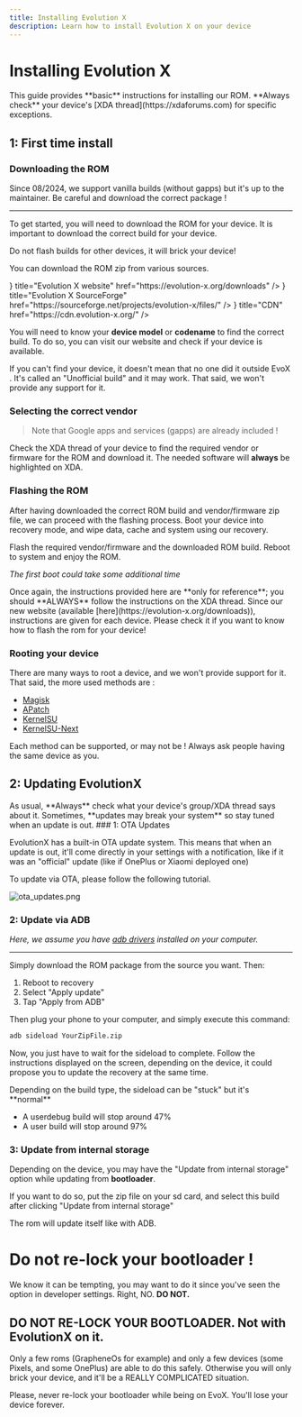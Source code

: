 ```yaml
---
title: Installing Evolution X
description: Learn how to install Evolution X on your device
---
```



# Installing Evolution X

<Callout type="warning">
  This guide provides **basic** instructions for installing our ROM. **Always
  check** your device's [XDA thread](https://xdaforums.com) for specific
  exceptions.
</Callout>

## 1: First time install

### Downloading the ROM

Since 08/2024, we support vanilla builds (without gapps) but it's up to the maintainer. Be careful and download the correct package !

---

To get started, you will need to download the ROM for your device. It is important to download the correct build for your device.

<Callout type="error">
  Do not flash builds for other devices, it will brick your device!
</Callout>

You can download the ROM zip from various sources.

<Cards>
  <Cards.Card
    icon={
      <Image src="/icon.svg" alt="Evolution X logo" width={14} height={14} />
    }
    title="Evolution X website"
    href="https://evolution-x.org/downloads"
  />
  <Cards.Card
    icon={<img src="/favicons/sfav.svg" alt="sitefav" style={{ width: 20 }} />}
    title="Evolution X SourceForge"
    href="https://sourceforge.net/projects/evolution-x/files/"
  />
  <Cards.Card
    icon={
      <Image src="/icon.svg" alt="Content Delivery Network" width={14} height={14} />
    }
    title="CDN"
    href="https://cdn.evolution-x.org/"
  />
</Cards>

You will need to know your **device model** or **codename** to find the correct build.
To do so, you can visit our website and check if your device is available.

<Callout type="info">
  If you can't find your device, it doesn't mean that no one did it outside EvoX
  . It's called an "Unofficial build" and it may work. That said, we won't
  provide any support for it.
</Callout>

### Selecting the correct vendor

> Note that Google apps and services (gapps) are already included !

Check the XDA thread of your device to find the required vendor or firmware for the ROM and download it.
The needed software will **always** be highlighted on XDA.

### Flashing the ROM

After having downloaded the correct ROM build and vendor/firmware zip file, we can proceed with the flashing process. Boot your device into recovery mode, and wipe data, cache and system using our recovery.

Flash the required vendor/firmware and the downloaded ROM build. Reboot to system and enjoy the ROM.

_The first boot could take some additional time_

<Callout type="warning">
  Once again, the instructions provided here are **only for reference**; you
  should **ALWAYS** follow the instructions on the XDA thread.
</Callout>

<Callout type="success">
  Since our new website (available [here](https://evolution-x.org/downloads)),
  instructions are given for each device. Please check it if you want to know
  how to flash the rom for your device!
</Callout>

### Rooting your device

There are many ways to root a device, and we won't provide support for it. That said, the more used methods are :

- [Magisk](https://github.com/topjohnwu/Magisk)
- [APatch](https://apatch.dev/)
- [KernelSU](https://kernelsu.org/)
- [KernelSU-Next](https://kernelsu-next.github.io/KernelSU-Next/)

<Callout type="info">
  Each method can be supported, or may not be ! Always ask people having the
  same device as you.
</Callout>

## 2: Updating EvolutionX

<Callout type="warning">
  As usual, **Always** check what your device's group/XDA thread says about it.
  Sometimes, **updates may break your system** so stay tuned when an update is
  out.
</Callout>
### 1: OTA Updates

EvolutionX has a built-in OTA update system. This means that when an update is out, it'll come directly in your settings with a notification, like if it was an "official" update (like if OnePlus or Xiaomi deployed one)

To update via OTA, please follow the following tutorial.

![ota_updates.png](/guides/ota_updates.png)

### 2: Update via ADB

_Here, we assume you have [adb drivers](https://www.xda-developers.com/install-adb-windows-macos-linux/) installed on your computer._

---

Simply download the ROM package from the source you want.
Then:

1. Reboot to recovery
2. Select "Apply update"
3. Tap "Apply from ADB"

Then plug your phone to your computer, and simply execute this command:

```bash
adb sideload YourZipFile.zip
```

Now, you just have to wait for the sideload to complete.
Follow the instructions displayed on the screen, depending on the device, it could propose you to update the recovery at the same time.

<Callout type="success">
  Depending on the build type, the sideload can be "stuck" but it's **normal**
  
- A userdebug build will stop around 47%
- A user build will stop around 97%

</Callout>

### 3: Update from internal storage

Depending on the device, you may have the "Update from internal storage" option while updating from **bootloader**.

If you want to do so, put the zip file on your sd card, and select this build after clicking "Update from internal storage"

The rom will update itself like with ADB.

# Do not re-lock your bootloader !

We know it can be tempting, you may want to do it since you've seen the option in developer settings.
Right, NO. **DO NOT.**

## DO NOT RE-LOCK YOUR BOOTLOADER. Not with EvolutionX on it.

Only a few roms (GrapheneOs for example) and only a few devices (some Pixels, and some OnePlus) are able to do this safely. Otherwise you will only brick your device, and it'll be a REALLY COMPLICATED situation.

<Callout type="error">
  Please, never re-lock your bootloader while being on EvoX. You'll lose your
  device forever.
</Callout>
